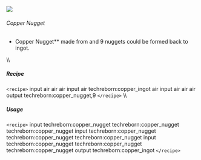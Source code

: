 ![](/mods/techreborn/copper_nugget.png)

###### Copper Nugget

- Copper Nugget** made from
        <Mcitem id="techreborn:copper_ingot"/> and 9
        nuggets could be formed back to ingot.

\\\\

##### Recipe

`<recipe>` input air air air input air techreborn:copper_ingot
air input air air air output techreborn:copper_nugget,9
`</recipe>` \\\\

##### Usage

`<recipe>` input techreborn:copper_nugget
techreborn:copper_nugget techreborn:copper_nugget input
techreborn:copper_nugget techreborn:copper_nugget
techreborn:copper_nugget input techreborn:copper_nugget
techreborn:copper_nugget techreborn:copper_nugget output
techreborn:copper_ingot `</recipe>`
